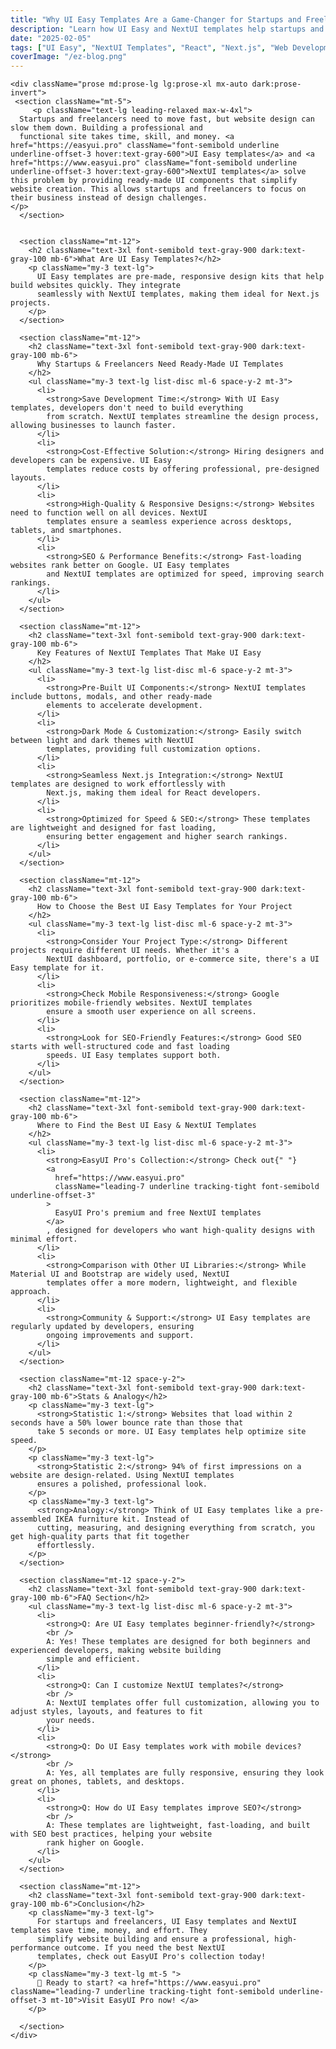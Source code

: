 ```yaml
---
title: "Why UI Easy Templates Are a Game-Changer for Startups and Freelancers (2025 Guide)"
description: "Learn how UI Easy and NextUI templates help startups and freelancers create great websites fast. Save time, improve performance, and grow easily!"
date: "2025-02-05"
tags: ["UI Easy", "NextUI Templates", "React", "Next.js", "Web Development"]
coverImage: "/ez-blog.png"
---
```


    <div className="prose md:prose-lg lg:prose-xl mx-auto dark:prose-invert">
     <section className="mt-5">
         <p className="text-lg leading-relaxed max-w-4xl">
      Startups and freelancers need to move fast, but website design can slow them down. Building a professional and
      functional site takes time, skill, and money. <a href="https://easyui.pro" className="font-semibold underline underline-offset-3 hover:text-gray-600">UI Easy templates</a> and <a href="https://www.easyui.pro" className="font-semibold underline underline-offset-3 hover:text-gray-600">NextUI templates</a> solve this problem by providing ready-made UI components that simplify website creation. This allows startups and freelancers to focus on their business instead of design challenges.
    </p>
      </section>


      <section className="mt-12">
        <h2 className="text-3xl font-semibold text-gray-900 dark:text-gray-100 mb-6">What Are UI Easy Templates?</h2>
        <p className="my-3 text-lg">
          UI Easy templates are pre-made, responsive design kits that help build websites quickly. They integrate
          seamlessly with NextUI templates, making them ideal for Next.js projects.
        </p>
      </section>

      <section className="mt-12">
        <h2 className="text-3xl font-semibold text-gray-900 dark:text-gray-100 mb-6">
          Why Startups & Freelancers Need Ready-Made UI Templates
        </h2>
        <ul className="my-3 text-lg list-disc ml-6 space-y-2 mt-3">
          <li>
            <strong>Save Development Time:</strong> With UI Easy templates, developers don't need to build everything
            from scratch. NextUI templates streamline the design process, allowing businesses to launch faster.
          </li>
          <li>
            <strong>Cost-Effective Solution:</strong> Hiring designers and developers can be expensive. UI Easy
            templates reduce costs by offering professional, pre-designed layouts.
          </li>
          <li>
            <strong>High-Quality & Responsive Designs:</strong> Websites need to function well on all devices. NextUI
            templates ensure a seamless experience across desktops, tablets, and smartphones.
          </li>
          <li>
            <strong>SEO & Performance Benefits:</strong> Fast-loading websites rank better on Google. UI Easy templates
            and NextUI templates are optimized for speed, improving search rankings.
          </li>
        </ul>
      </section>

      <section className="mt-12">
        <h2 className="text-3xl font-semibold text-gray-900 dark:text-gray-100 mb-6">
          Key Features of NextUI Templates That Make UI Easy
        </h2>
        <ul className="my-3 text-lg list-disc ml-6 space-y-2 mt-3">
          <li>
            <strong>Pre-Built UI Components:</strong> NextUI templates include buttons, modals, and other ready-made
            elements to accelerate development.
          </li>
          <li>
            <strong>Dark Mode & Customization:</strong> Easily switch between light and dark themes with NextUI
            templates, providing full customization options.
          </li>
          <li>
            <strong>Seamless Next.js Integration:</strong> NextUI templates are designed to work effortlessly with
            Next.js, making them ideal for React developers.
          </li>
          <li>
            <strong>Optimized for Speed & SEO:</strong> These templates are lightweight and designed for fast loading,
            ensuring better engagement and higher search rankings.
          </li>
        </ul>
      </section>

      <section className="mt-12">
        <h2 className="text-3xl font-semibold text-gray-900 dark:text-gray-100 mb-6">
          How to Choose the Best UI Easy Templates for Your Project
        </h2>
        <ul className="my-3 text-lg list-disc ml-6 space-y-2 mt-3">
          <li>
            <strong>Consider Your Project Type:</strong> Different projects require different UI needs. Whether it's a
            NextUI dashboard, portfolio, or e-commerce site, there's a UI Easy template for it.
          </li>
          <li>
            <strong>Check Mobile Responsiveness:</strong> Google prioritizes mobile-friendly websites. NextUI templates
            ensure a smooth user experience on all screens.
          </li>
          <li>
            <strong>Look for SEO-Friendly Features:</strong> Good SEO starts with well-structured code and fast loading
            speeds. UI Easy templates support both.
          </li>
        </ul>
      </section>

      <section className="mt-12">
        <h2 className="text-3xl font-semibold text-gray-900 dark:text-gray-100 mb-6">
          Where to Find the Best UI Easy & NextUI Templates
        </h2>
        <ul className="my-3 text-lg list-disc ml-6 space-y-2 mt-3">
          <li>
            <strong>EasyUI Pro's Collection:</strong> Check out{" "}
            <a
              href="https://www.easyui.pro"
              className="leading-7 underline tracking-tight font-semibold underline-offset-3"
            >
              EasyUI Pro's premium and free NextUI templates
            </a>
            , designed for developers who want high-quality designs with minimal effort.
          </li>
          <li>
            <strong>Comparison with Other UI Libraries:</strong> While Material UI and Bootstrap are widely used, NextUI
            templates offer a more modern, lightweight, and flexible approach.
          </li>
          <li>
            <strong>Community & Support:</strong> UI Easy templates are regularly updated by developers, ensuring
            ongoing improvements and support.
          </li>
        </ul>
      </section>

      <section className="mt-12 space-y-2">
        <h2 className="text-3xl font-semibold text-gray-900 dark:text-gray-100 mb-6">Stats & Analogy</h2>
        <p className="my-3 text-lg">
          <strong>Statistic 1:</strong> Websites that load within 2 seconds have a 50% lower bounce rate than those that
          take 5 seconds or more. UI Easy templates help optimize site speed.
        </p>
        <p className="my-3 text-lg">
          <strong>Statistic 2:</strong> 94% of first impressions on a website are design-related. Using NextUI templates
          ensures a polished, professional look.
        </p>
        <p className="my-3 text-lg">
          <strong>Analogy:</strong> Think of UI Easy templates like a pre-assembled IKEA furniture kit. Instead of
          cutting, measuring, and designing everything from scratch, you get high-quality parts that fit together
          effortlessly.
        </p>
      </section>

      <section className="mt-12 space-y-2">
        <h2 className="text-3xl font-semibold text-gray-900 dark:text-gray-100 mb-6">FAQ Section</h2>
        <ul className="my-3 text-lg list-disc ml-6 space-y-2 mt-3">
          <li>
            <strong>Q: Are UI Easy templates beginner-friendly?</strong>
            <br />
            A: Yes! These templates are designed for both beginners and experienced developers, making website building
            simple and efficient.
          </li>
          <li>
            <strong>Q: Can I customize NextUI templates?</strong>
            <br />
            A: NextUI templates offer full customization, allowing you to adjust styles, layouts, and features to fit
            your needs.
          </li>
          <li>
            <strong>Q: Do UI Easy templates work with mobile devices?</strong>
            <br />
            A: Yes, all templates are fully responsive, ensuring they look great on phones, tablets, and desktops.
          </li>
          <li>
            <strong>Q: How do UI Easy templates improve SEO?</strong>
            <br />
            A: These templates are lightweight, fast-loading, and built with SEO best practices, helping your website
            rank higher on Google.
          </li>
        </ul>
      </section>

      <section className="mt-12">
        <h2 className="text-3xl font-semibold text-gray-900 dark:text-gray-100 mb-6">Conclusion</h2>
        <p className="my-3 text-lg">
          For startups and freelancers, UI Easy templates and NextUI templates save time, money, and effort. They
          simplify website building and ensure a professional, high-performance outcome. If you need the best NextUI
          templates, check out EasyUI Pro's collection today!
        </p>
        <p className="my-3 text-lg mt-5 ">
          🚀 Ready to start? <a href="https://www.easyui.pro" className="leading-7 underline tracking-tight font-semibold underline-offset-3 mt-10">Visit EasyUI Pro now! </a>    
        </p>
         
      </section>
    </div>